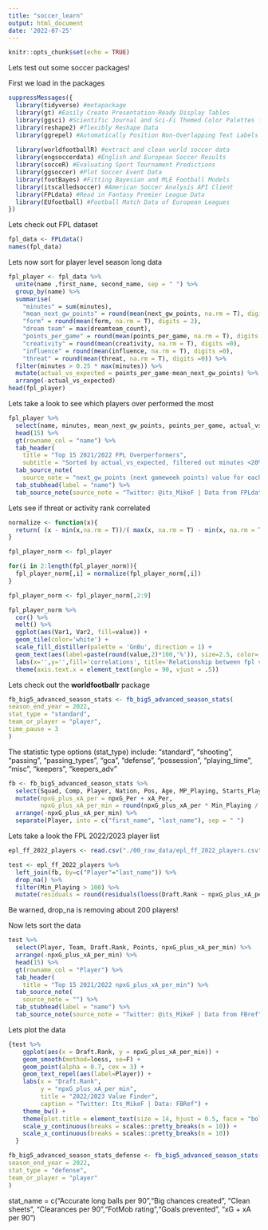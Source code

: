 ```yaml
---
title: "soccer_learn"
output: html_document
date: '2022-07-25'
---
```


```r
knitr::opts_chunk$set(echo = TRUE)
```

Lets test out some soccer packages!

First we load in the packages
```r
suppressMessages({
  library(tidyverse) #metapackage
  library(gt) #Easily Create Presentation-Ready Display Tables
  library(ggsci) #Scientific Journal and Sci-Fi Themed Color Palettes for 'ggplot2'
  library(reshape2) #flexibly Reshape Data
  library(ggrepel) #Automatically Position Non-Overlapping Text Labels with 'ggplot2'
  
  library(worldfootballR) #extract and clean world soccer data
  library(engsoccerdata) #English and European Soccer Results
  library(socceR) #Evaluating Sport Tournament Predictions
  library(ggsoccer) #Plot Soccer Event Data
  library(footBayes) #Fitting Bayesian and MLE Football Models
  library(itscalledsoccer) #American Soccer Analysis API Client
  library(FPLdata) #Read in Fantasy Premier League Data
  library(EUfootball) #Football Match Data of European Leagues
})
```

Lets check out FPL dataset
```r
fpl_data <- FPLdata()
names(fpl_data)
```
Lets now sort for player level season long data
```r
fpl_player <- fpl_data %>%
  unite(name ,first_name, second_name, sep = " ") %>% 
  group_by(name) %>%
  summarise(
    "minutes" = sum(minutes),
    "mean_next_gw_points" = round(mean(next_gw_points, na.rm = T), digits = 2), 
    "form" = round(mean(form, na.rm = T), digits = 2),
    "dream team" = max(dreamteam_count),
    "points_per_game" = round(mean(points_per_game, na.rm = T), digits =2), 
    "creativity" = round(mean(creativity, na.rm = T), digits =0),
    "influence" = round(mean(influence, na.rm = T), digits =0),
    "threat" = round(mean(threat, na.rm = T), digits =0)) %>%
  filter(minutes > 0.25 * max(minutes)) %>% 
  mutate(actual_vs_expected = points_per_game-mean_next_gw_points) %>% 
  arrange(-actual_vs_expected) 
head(fpl_player)
```

Lets take a look to see which players over performed the most
```r
fpl_player %>% 
  select(name, minutes, mean_next_gw_points, points_per_game, actual_vs_expected) %>% 
  head(15) %>% 
  gt(rowname_col = "name") %>% 
  tab_header(
    title = "Top 15 2021/2022 FPL Overperformers", 
    subtitle = "Sorted by actual_vs_expected, filtered out minutes <20%") %>% 
  tab_source_note(
    source_note = "next_gw_points (next gameweek points) value for each player given their attributes in the current week.") %>% 
  tab_stubhead(label = "name") %>% 
  tab_source_note(source_note = "Twitter: @its_MikeF | Data from FPLdata") 
```

Lets see if threat or activity rank correlated
```r
normalize <- function(x){
  return( (x - min(x,na.rm = T))/( max(x, na.rm = T) - min(x, na.rm = T)) )
}

fpl_player_norm <- fpl_player

for(i in 2:length(fpl_player_norm)){
  fpl_player_norm[,i] = normalize(fpl_player_norm[,i])
}

fpl_player_norm <- fpl_player_norm[,2:9]

fpl_player_norm %>%
  cor() %>%
  melt() %>%
  ggplot(aes(Var1, Var2, fill=value)) +
  geom_tile(color='white') +
  scale_fill_distiller(palette = 'GnBu', direction = 1) +
  geom_text(aes(label=paste(round(value,2)*100,'%')), size=2.5, color='black') +
  labs(x='',y='',fill='correlations', title='Relationship between fpl variables') +
  theme(axis.text.x = element_text(angle = 90, vjust = .5))
```
Lets check out the **worldfootballr** package
```r
fb_big5_advanced_season_stats <- fb_big5_advanced_season_stats(
season_end_year = 2022,
stat_type = "standard",
team_or_player = "player",
time_pause = 3
)
```

The statistic type options (stat_type) include:
"standard", "shooting", "passing", "passing_types", "gca", "defense", "possession", "playing_time", "misc", "keepers", "keepers_adv"

```r
fb <- fb_big5_advanced_season_stats %>% 
  select(Squad, Comp, Player, Nation, Pos, Age, MP_Playing, Starts_Playing, Min_Playing, Gls, Ast, PK, PKatt, xG_Per, npxG_Per, xA_Per) %>% 
  mutate(npxG_plus_xA_per = npxG_Per + xA_Per, 
         npxG_plus_xA_per_min = round(npxG_plus_xA_per * Min_Playing / max(Min_Playing), digits = 3)) %>% 
  arrange(-npxG_plus_xA_per_min) %>% 
  separate(Player, into = c("first_name", "last_name"), sep = " ")

```

Lets take a look the FPL 2022/2023 player list 
```r
epl_ff_2022_players <- read.csv("./00_raw_data/epl_ff_2022_players.csv")

test <- epl_ff_2022_players %>% 
  left_join(fb, by=c("Player"="last_name")) %>% 
  drop_na() %>% 
  filter(Min_Playing > 100) %>% 
  mutate(residuals = round(residuals(loess(Draft.Rank ~ npxG_plus_xA_per_min)), digits = 2))
```
Be warned, drop_na is removing about 200 players!

Now lets sort the data
```r
test %>% 
  select(Player, Team, Draft.Rank, Points, npxG_plus_xA_per_min) %>% 
  arrange(-npxG_plus_xA_per_min) %>% 
  head(15) %>% 
  gt(rowname_col = "Player") %>% 
  tab_header(
    title = "Top 15 2021/2022 npxG_plus_xA_per_min") %>% 
  tab_source_note(
    source_note = "") %>% 
  tab_stubhead(label = "name") %>% 
  tab_source_note(source_note = "Twitter: @its_MikeF | Data from FBref") 
```

Lets plot the data
```r
{test %>%
    ggplot(aes(x = Draft.Rank, y = npxG_plus_xA_per_min)) +
    geom_smooth(method=loess, se=F) +
    geom_point(alpha = 0.7, cex = 3) +
    geom_text_repel(aes(label=Player)) +
    labs(x = "Draft.Rank",
         y = "npxG_plus_xA_per_min",
         title = "2022/2023 Value Finder",
         caption = "Twitter: Its_MikeF | Data: FBRef") +
    theme_bw() +
    theme(plot.title = element_text(size = 14, hjust = 0.5, face = "bold")) +
    scale_y_continuous(breaks = scales::pretty_breaks(n = 10)) +
    scale_x_continuous(breaks = scales::pretty_breaks(n = 10))
  }
```

```r
fb_big5_advanced_season_stats_defense <- fb_big5_advanced_season_stats(
season_end_year = 2022,
stat_type = "defense",
team_or_player = "player"
)


```
stat_name = c("Accurate long balls per 90","Big chances created", "Clean sheets", "Clearances per 90","FotMob rating","Goals prevented", "xG + xA per 90")
